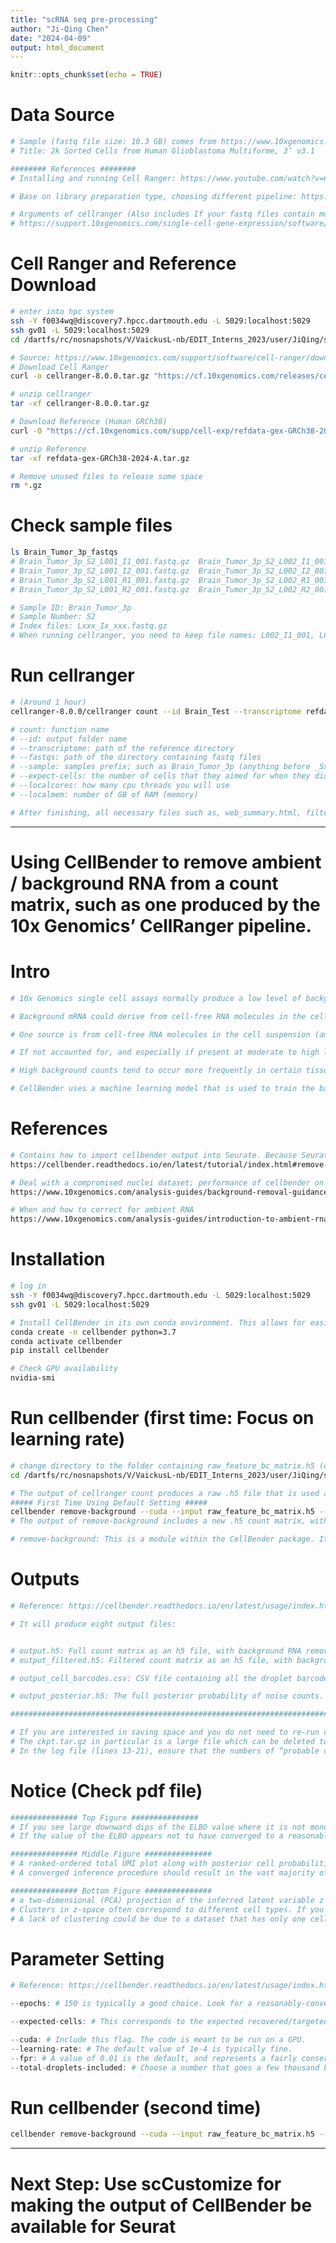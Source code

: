 ```yaml
---
title: "scRNA seq pre-processing"
author: "Ji-Qing Chen"
date: "2024-04-09"
output: html_document
---
```


```r
knitr::opts_chunk$set(echo = TRUE)
```

# Data Source
```bash
# Sample (fastq file size: 10.3 GB) comes from https://www.10xgenomics.com/datasets/2-k-sorted-cells-from-human-glioblastoma-multiforme-3-v-3-1-3-1-standard-6-0-0
# Title: 2k Sorted Cells from Human Glioblastoma Multiforme, 3’ v3.1

######## References ########
# Installing and running Cell Ranger: https://www.youtube.com/watch?v=6heXkouNZpk

# Base on library preparation type, choosing different pipeline: https://www.10xgenomics.com/support/software/cell-ranger/latest/analysis/running-pipelines/cr-choosing-a-pipeline

# Arguments of cellranger (Also includes If your fastq files contain multiple reads): https://www.10xgenomics.com/support/software/cell-ranger/latest/analysis/inputs/cr-specifying-fastqs
# https://support.10xgenomics.com/single-cell-gene-expression/software/pipelines/latest/using/multi
```

# Cell Ranger and Reference Download
```bash
# enter into hpc system
ssh -Y f0034wq@discovery7.hpcc.dartmouth.edu -L 5029:localhost:5029
ssh gv01 -L 5029:localhost:5029
cd /dartfs/rc/nosnapshots/V/VaickusL-nb/EDIT_Interns_2023/user/JiQing/scRNA

# Source: https://www.10xgenomics.com/support/software/cell-ranger/downloads
# Download Cell Ranger
curl -o cellranger-8.0.0.tar.gz "https://cf.10xgenomics.com/releases/cell-exp/cellranger-8.0.0.tar.gz?Expires=1712592371&Key-Pair-Id=APKAI7S6A5RYOXBWRPDA&Signature=nkNpSL7QTITmTUmFd-WvkrmxaTNqyaqvBGCuoy3J7lVuS~aWStNNpmGNeRJL~dBKmxipFmuSOIu3CfWycag5W5qtWu3l~EZZAVugb3N~5lDwcdzMvSXI5oMyQ65ZRf83h5zuLqioYTCMqc16qFF802XQNeMrimiirMdWX2oWEMIHKuqVDD4ZK09Jse9aEDaWAXb8peYlFZbxalTNyfGnGy9z3CoUuNehKXg1F7A3Cj-6S6WAVm1Fol5IEQ2Jr9xjxkGRJjbjNqD-aTW4gMRu2g01qXC9sXrx2pMM7JwjEfTn0dSyRY5B51jLMxazNGH8Cn2F5VcJAtHga~BuESWuHg__"

# unzip cellranger
tar -xf cellranger-8.0.0.tar.gz

# Download Reference (Human GRCh38)
curl -O "https://cf.10xgenomics.com/supp/cell-exp/refdata-gex-GRCh38-2024-A.tar.gz"

# unzip Reference
tar -xf refdata-gex-GRCh38-2024-A.tar.gz

# Remove unused files to release some space
rm *.gz
```

# Check sample files
```bash
ls Brain_Tumor_3p_fastqs
# Brain_Tumor_3p_S2_L001_I1_001.fastq.gz  Brain_Tumor_3p_S2_L002_I1_001.fastq.gz  Brain_Tumor_3p_S2_L003_I1_001.fastq.gz  Brain_Tumor_3p_S2_L004_I1_001.fastq.gz
# Brain_Tumor_3p_S2_L001_I2_001.fastq.gz  Brain_Tumor_3p_S2_L002_I2_001.fastq.gz  Brain_Tumor_3p_S2_L003_I2_001.fastq.gz  Brain_Tumor_3p_S2_L004_I2_001.fastq.gz
# Brain_Tumor_3p_S2_L001_R1_001.fastq.gz  Brain_Tumor_3p_S2_L002_R1_001.fastq.gz  Brain_Tumor_3p_S2_L003_R1_001.fastq.gz  Brain_Tumor_3p_S2_L004_R1_001.fastq.gz
# Brain_Tumor_3p_S2_L001_R2_001.fastq.gz  Brain_Tumor_3p_S2_L002_R2_001.fastq.gz  Brain_Tumor_3p_S2_L003_R2_001.fastq.gz  Brain_Tumor_3p_S2_L004_R2_001.fastq.gz

# Sample ID: Brain_Tumor_3p
# Sample Number: S2
# Index files: Lxxx_Ix_xxx.fastq.gz
# When running cellranger, you need to keep file names: L002_I1_001, L001_R1_001, L002_R2_001... If you don't see those in the file name, please change the file name to meet the format.
```

# Run cellranger
```bash
# (Around 1 hour)
cellranger-8.0.0/cellranger count --id Brain_Test --transcriptome refdata-gex-GRCh38-2024-A/ --fastqs Brain_Tumor_3p_fastqs/ --sample Brain_Tumor_3p --expect-cells 2000 --localcores 20 --localmem 100 --create-bam true

# count: function name
# --id: output folder name
# --transcriptome: path of the reference directory
# --fastqs: path of the directory containing fastq files
# --sample: samples prefix; such as Brain_Tumor_3p (anything before _Sx_Lxxx_Rx_xxx.fastq.gz)
# --expect-cells: the number of cells that they aimed for when they did the wet lab experiment. (usually range: 1000 ~ 10000). It doesn't have to be exact but you want it to be at least in the ballpark of how many cells they aimed for when they formed the single cell suspension.
# --localcores: how many cpu threads you will use
# --localmem: number of GB of RAM (memory)

# After finishing, all necessary files such as, web_summary.html, filtered_feature_bc_matrix.h5, raw_feature_bc_matrix.h5, or possorted_genome_bam.bam (if --create-bam true) are in the Brain_Test/outs directory
```

_____________________________________________________________

# Using CellBender to remove ambient / background RNA from a count matrix, such as one produced by the 10x Genomics’ CellRanger pipeline.

# Intro
```bash
# 10x Genomics single cell assays normally produce a low level of background RNA counts.

# Background mRNA could derive from cell-free RNA molecules in the cell suspension, ruptured, dead or dying cells, or from other exogenous sources of contamination.The nuclei preparation protocols typically release cytoplasmic RNA into solution (please see our new Chromium Nuclei Isolation product). High debris in such samples will lead to more ambient RNA in the data

# One source is from cell-free RNA molecules in the cell suspension (ambient mRNA) which can lead to inflated UMI counts, even in cell-free GEMs. Ambient mRNA could derive from ruptured, dead or dying cells, or from other exogenous sources of contamination.

# If not accounted for, and especially if present at moderate to high levels, background UMI counts could lead to systematic biases or batch effects in downstream analyses. If present in moderate to high levels, ambient RNA can be problematic for downstream analyses for two major reasons: (1) ambient RNA can contaminate the endogenous gene expression profile, confounding cell type annotation results, and (2) differences between conditions may be driven by differences in ambient profiles rather than true biological differences.

# High background counts tend to occur more frequently in certain tissue types (Madisson et al), particularly when working with single cell nuclei samples (protocols typically release cytoplasmic RNA).

# CellBender uses a machine learning model that is used to train the background RNA profile, distinguish cell-containing droplets from empty ones, and retrieve cleaner gene expression profiles.
```

# References
```bash
# Contains how to import cellbender output into Seurate. Because Seurat 4.0.2 uses a dataloader Read10X_h5() which is not currently compatible with the CellBender output file format.
https://cellbender.readthedocs.io/en/latest/tutorial/index.html#remove-background

# Deal with a compromised nuclei dataset; performance of cellbender on compromised nuclei dataset
https://www.10xgenomics.com/analysis-guides/background-removal-guidance-for-single-cell-gene-expression-datasets-using-third-party-tools

# When and how to correct for ambient RNA
https://www.10xgenomics.com/analysis-guides/introduction-to-ambient-rna-correction
```

# Installation
```bash
# log in 
ssh -Y f0034wq@discovery7.hpcc.dartmouth.edu -L 5029:localhost:5029
ssh gv01 -L 5029:localhost:5029

# Install CellBender in its own conda environment. This allows for easier installation and prevents conflicts with any other python packages you may have installed.
conda create -n cellbender python=3.7
conda activate cellbender
pip install cellbender

# Check GPU availability
nvidia-smi 
```

# Run cellbender (first time: Focus on learning rate)
```bash
# change directory to the folder containing raw_feature_bc_matrix.h5 (output of cellranger)
cd /dartfs/rc/nosnapshots/V/VaickusL-nb/EDIT_Interns_2023/user/JiQing/scRNA/Brain_Test/outs

# The output of cellranger count produces a raw .h5 file that is used as the input for remove-background
##### First Time Using Default Setting ##### 
cellbender remove-background --cuda --input raw_feature_bc_matrix.h5 --output background_removed_output_file.h5
# The output of remove-background includes a new .h5 count matrix, with background RNA removed, that can directly be used in downstream analysis in Seurat or scanpy as if it were the raw dataset.

# remove-background: This is a module within the CellBender package. It implements a fast and scalable maximum-likelihood (ML) inference algorithm that inputs raw gene-by-cell count matrices and UMI information along with certain parameters.
```

# Outputs
```bash
# Reference: https://cellbender.readthedocs.io/en/latest/usage/index.html

# It will produce eight output files:


# output.h5: Full count matrix as an h5 file, with background RNA removed. This file contains all the original droplet barcodes.
# output_filtered.h5: Filtered count matrix as an h5 file, with background RNA removed. The word “filtered” means that this file contains only the droplets which were determined to have a > 50% posterior probability of containing cells.

# output_cell_barcodes.csv: CSV file containing all the droplet barcodes which were determined to have a > 50% posterior probability of containing cells. This information is also contained in each of the above outputs, but is included as a separate output for convenient use in certain downstream applications.

# output_posterior.h5: The full posterior probability of noise counts. This is not normally used downstream.

#################################################################################

# If you are interested in saving space and you do not need to re-run cellbender, only the output.h5 need to be stored.
# The ckpt.tar.gz in particular is a large file which can be deleted to save disk storage space. (However, if you keep this checkpoint file, it can be used to create a new output count matrix with a different --fpr, without needing to re-run the lengthy training process.
# In the log file (lines 13-21), ensure that the numbers of “probable cells”, “additional barcodes”, and “empty droplets” are all nonzero and look reasonable.
```

# Notice (Check pdf file)
```bash
############### Top Figure ############### 
# If you see large downward dips of the ELBO value where it is not monotonically increasing (apart from noise), then try reducing the learning rate by a factor of 2.
# If the value of the ELBO appears not to have converged to a reasonably stable value, then re-running with more epochs would be recommended. Do not exceed 300, as a rule of thumb.

############### Middle Figure ###############
# A ranked-ordered total UMI plot along with posterior cell probabilities
# A converged inference procedure should result in the vast majority of cell probabilities being very close to either zero or one. (Red color plot)

############### Bottom Figure ###############
# a two-dimensional (PCA) projection of the inferred latent variable z that encodes gene expression in cell-containing droplets.
# Clusters in z-space often correspond to different cell types. If you see clustering in this plot, this is a good sign.
# A lack of clustering could be due to a dataset that has only one cell type, or it could indicate QC problems with the dataset. (For instance, if cells were all ruptured, all cells would appear to be the same “type”. This would coincide with difficulties in calling which droplets contain cells.)
```


# Parameter Setting
```r
# Reference: https://cellbender.readthedocs.io/en/latest/usage/index.html

--epochs: # 150 is typically a good choice. Look for a reasonably-converged ELBO value in the output PDF learning curve (meaning it looks like it has reached some saturating value). It is not advisable to over-train, since this increases the likelihood of over-fitting. (We regularize to prevent over-fitting, but training for more than 300 epochs is too much.)

--expected-cells: # This corresponds to the expected recovered/targeted cells for your experimental design. One way to estimate this is using the cells metric found in the web_summary.html file output by Cell Ranger. Or base this number on the UMI curve. Pick a number where you are reasonably sure that all droplets to the left on the UMI curve are real cells. In this sample case, it is 2000

--cuda: # Include this flag. The code is meant to be run on a GPU.
--learning-rate: # The default value of 1e-4 is typically fine.
--fpr: # A value of 0.01 is the default, and represents a fairly conservative setting, which is appropriate for most analyses. In order to examine a single dataset at a time and remove more noise (at the expense of some signal), choose larger values such as 0.05 or 0.1. Bear in mind that the value 1 represents removal of (nearly) every count in the dataset, signal and noise.
--total-droplets-included: # Choose a number that goes a few thousand barcodes into the “empty droplet plateau”. Include some droplets that you think are surely empty. But be aware that the larger this number, the longer the algorithm takes to run (linear). See the UMI curve below, where an appropriate choice would be 15,000. Every droplet to the right of this number on the UMI curve should be surely-empty. (This kind of UMI curve can be seen in the web_summary.html output from cellranger count. In this sample case, it is 10000.
```

# Run cellbender (second time)
```bash
cellbender remove-background --cuda --input raw_feature_bc_matrix.h5 --output background_removed_output_file.h5 --expected-cells 2000 --total-droplets-included 10000
```

_____________________________________________________________

# Next Step: Use scCustomize for making the output of CellBender be available for Seurat